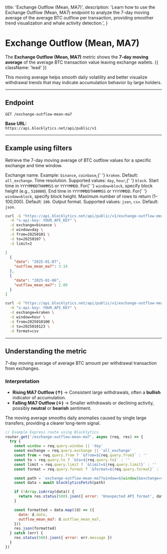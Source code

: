  title: 'Exchange Outflow (Mean, MA7)',
  description:
    'Learn how to use the Exchange Outflow (Mean, MA7) endpoint to analyze the 7-day moving average of the average BTC outflow per transaction, providing smoother trend visualization and whale activity detection.',
}

# Exchange Outflow (Mean, MA7)

The **Exchange Outflow (Mean, MA7)** metric shows the **7-day moving average** of the average BTC transaction value leaving exchange wallets. {{ className: 'lead' }}

This moving average helps smooth daily volatility and better visualize withdrawal trends that may indicate accumulation behavior by large holders.

---

## Endpoint

`GET /exchange-outflow-mean-ma7`

**Base URL:**  
`https://api.blocklytics.net/api/public/v1`

---

## Example using filters

<Row>
  <Col>

Retrieve the 7-day moving average of BTC outflow values for a specific exchange and time window.

<Properties>
  <Property name="exchange" type="string">
    Exchange name. Example: <code>binance</code>, <code>coinbase</code>,{' '}
    <code>kraken</code>. Default: <code>all_exchange</code>.
  </Property>
  <Property name="window" type="string">
    Time resolution. Supported values: <code>day</code>, <code>hour</code>,{' '}
    <code>block</code>.
  </Property>
  <Property name="from" type="string">
    Start time in <code>YYYYMMDDTHHMMSS</code> or <code>YYYYMMDD</code>. For{' '}
    <code>window=block</code>, specify block height (e.g., <code>510000</code>).
  </Property>
  <Property name="to" type="string">
    End time in <code>YYYYMMDDTHHMMSS</code> or <code>YYYYMMDD</code>. For{' '}
    <code>window=block</code>, specify block height.
  </Property>
  <Property name="limit" type="integer">
    Maximum number of rows to return (1–100,000). Default: <code>100</code>.
  </Property>
  <Property name="format" type="string">
    Output format. Supported values: <code>json</code>, <code>csv</code>.
    Default: <code>json</code>.
  </Property>
</Properties>

  </Col>
  <Col>

```bash {title="Requesting Exchange Outflow (Mean, MA7) data"}
curl -G "https://api.blocklytics.net/api/public/v1/exchange-outflow-mean-ma7" \
  -H "x-api-key: YOUR_API_KEY" \
  -d exchange=binance \
  -d window=day \
  -d from=20250101 \
  -d to=20250107 \
  -d limit=2
```

```json {title="Sample JSON response"}
[
  {
    "date": "2025-01-07",
    "outflow_mean_ma7": 3.14
  },
  {
    "date": "2025-01-06",
    "outflow_mean_ma7": 2.89
  }
]
```

```bash {title="Exporting as CSV"}
curl -G "https://api.blocklytics.net/api/public/v1/exchange-outflow-mean-ma7" \
  -H "x-api-key: YOUR_API_KEY" \
  -d exchange=kraken \
  -d window=hour \
  -d from=2025010100 \
  -d to=2025010123 \
  -d format=csv
```

  </Col>
</Row>

---

## Understanding the metric

<Row>
  <Col>

<Properties>
  <Property name="outflow_mean_ma7" type="number">
    7-day moving average of average BTC amount per withdrawal transaction from
    exchanges.
  </Property>
</Properties>

### Interpretation

- **Rising MA7 Outflow (↑)** → Consistent large withdrawals, often a **bullish** indicator of accumulation.
- **Falling MA7 Outflow (↓)** → Smaller withdrawals or declining activity, possibly **neutral** or **bearish** sentiment.

The moving average smooths daily anomalies caused by single large transfers, providing a clearer long-term signal.

  </Col>
  <Col>

```js {title="Node.js (Express) example"}
// Example Express route using Blocklytics
router.get('/exchange-outflow-mean-ma7', async (req, res) => {
  try {
    const window = req.query.window || 'day'
    const exchange = req.query.exchange || 'all_exchange'
    const from = req.query.from ? `&from=${req.query.from}` : ''
    const to = req.query.to ? `&to=${req.query.to}` : ''
    const limit = req.query.limit ? `&limit=${req.query.limit}` : ''
    const format = req.query.format ? `&format=${req.query.format}` : ''

    const path = `exchange-outflow-mean-ma7?window=${window}&exchange=${exchange}${from}${to}${limit}${format}`
    const data = await blocklyticsFetch(path)

    if (!Array.isArray(data)) {
      return res.status(500).json({ error: 'Unexpected API format', data })
    }

    const formatted = data.map((d) => ({
      date: d.date,
      outflow_mean_ma7: d.outflow_mean_ma7,
    }))
    res.json(formatted)
  } catch (err) {
    res.status(500).json({ error: err.message })
  }
})
```

  </Col>
</Row>

